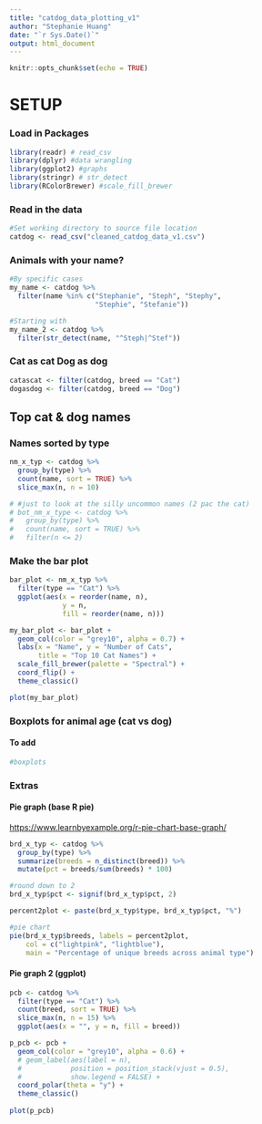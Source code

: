 ```yaml
---
title: "catdog_data_plotting_v1"
author: "Stephanie Huang"
date: "`r Sys.Date()`"
output: html_document
---
```


```r
knitr::opts_chunk$set(echo = TRUE)
```

# SETUP

### Load in Packages

```r
library(readr) # read_csv
library(dplyr) #data wrangling
library(ggplot2) #graphs
library(stringr) # str_detect
library(RColorBrewer) #scale_fill_brewer
```


### Read in the data
```r
#Set working directory to source file location 
catdog <- read_csv("cleaned_catdog_data_v1.csv")

```


### Animals with your name?
```r
#By specific cases
my_name <- catdog %>%
  filter(name %in% c("Stephanie", "Steph", "Stephy",
                     "Stephie", "Stefanie"))

#Starting with
my_name_2 <- catdog %>%
  filter(str_detect(name, "^Steph|^Stef"))

```


### Cat as cat Dog as dog
```r
catascat <- filter(catdog, breed == "Cat")
dogasdog <- filter(catdog, breed == "Dog")

```


## Top cat & dog names
### Names sorted by type
```r
nm_x_typ <- catdog %>%
  group_by(type) %>%
  count(name, sort = TRUE) %>%
  slice_max(n, n = 10)

# #just to look at the silly uncommon names (2 pac the cat)
# bot_nm_x_type <- catdog %>%
#   group_by(type) %>%
#   count(name, sort = TRUE) %>%
#   filter(n <= 2)

```

### Make the bar plot
```r
bar_plot <- nm_x_typ %>%
  filter(type == "Cat") %>%
  ggplot(aes(x = reorder(name, n),
             y = n,
             fill = reorder(name, n)))

my_bar_plot <- bar_plot +
  geom_col(color = "grey10", alpha = 0.7) +
  labs(x = "Name", y = "Number of Cats",
       title = "Top 10 Cat Names") +
  scale_fill_brewer(palette = "Spectral") +
  coord_flip() +
  theme_classic()

plot(my_bar_plot)
```


### Boxplots for animal age (cat vs dog)
#### To add
```r
#boxplots

```


### Extras
#### Pie graph (base R pie)
<https://www.learnbyexample.org/r-pie-chart-base-graph/>
```r

brd_x_typ <- catdog %>%
  group_by(type) %>%
  summarize(breeds = n_distinct(breed)) %>%
  mutate(pct = breeds/sum(breeds) * 100)

#round down to 2 
brd_x_typ$pct <- signif(brd_x_typ$pct, 2)

percent2plot <- paste(brd_x_typ$type, brd_x_typ$pct, "%")

#pie chart
pie(brd_x_typ$breeds, labels = percent2plot,
    col = c("lightpink", "lightblue"),
    main = "Percentage of unique breeds across animal type")

```

#### Pie graph 2 (ggplot)
```r
pcb <- catdog %>% 
  filter(type == "Cat") %>%
  count(breed, sort = TRUE) %>%
  slice_max(n, n = 15) %>%
  ggplot(aes(x = "", y = n, fill = breed))

p_pcb <- pcb +
  geom_col(color = "grey10", alpha = 0.6) +
  # geom_label(aes(label = n),
  #            position = position_stack(vjust = 0.5),
  #            show.legend = FALSE) +
  coord_polar(theta = "y") +
  theme_classic()
  
plot(p_pcb)
```
